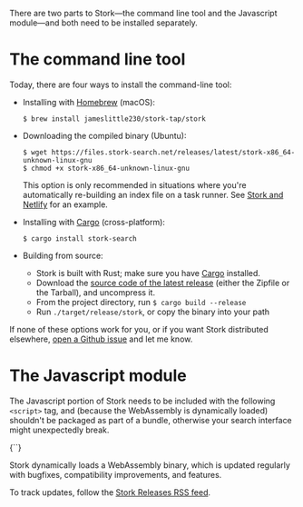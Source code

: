 
<div>

There are two parts to Stork—the command line tool and the Javascript module—and both need to be installed separately.

# The command line tool

Today, there are four ways to install the command-line tool:

- Installing with [Homebrew](https://brew.sh) (macOS):
  ```
  $ brew install jameslittle230/stork-tap/stork
  ```
- Downloading the compiled binary (Ubuntu):
  ```
  $ wget https://files.stork-search.net/releases/latest/stork-x86_64-unknown-linux-gnu
  $ chmod +x stork-x86_64-unknown-linux-gnu
  ```

  This option is only recommended in situations where you're automatically re-building an index file on a task runner. See [Stork and Netlify](/docs/stork-and-netlify) for an example.
- Installing with [Cargo](https://crates.io/crates/stork-search) (cross-platform):
  ```
  $ cargo install stork-search
  ```
- Building from source:
  - Stork is built with Rust; make sure you have [Cargo](https://github.com/rust-lang/cargo/) installed.
  - Download the [source code of the latest release](https://github.com/jameslittle230/stork/releases) (either the Zipfile or the Tarball), and uncompress it.
  - From the project directory, run `$ cargo build --release`
  - Run `./target/release/stork`, or copy the binary into your path

If none of these options work for you, or if you want Stork distributed elsewhere, [open a Github issue](https://github.com/jameslittle230/stork/issues/new) and let me know.

# The Javascript module

The Javascript portion of Stork needs to be included with the following `<script>` tag, and (because the WebAssembly is dynamically loaded) shouldn't be packaged as part of a bundle, otherwise your search interface might unexpectedly break.

<Codeblock lang="html">
  {`<script src="https://files.stork-search.net/stork.js"></script>`}
</Codeblock>

Stork dynamically loads a WebAssembly binary, which is updated regularly with bugfixes, compatibility improvements, and features.

To track updates, follow the [Stork Releases RSS feed](https://github.com/jameslittle230/stork/releases.atom).

</div>
